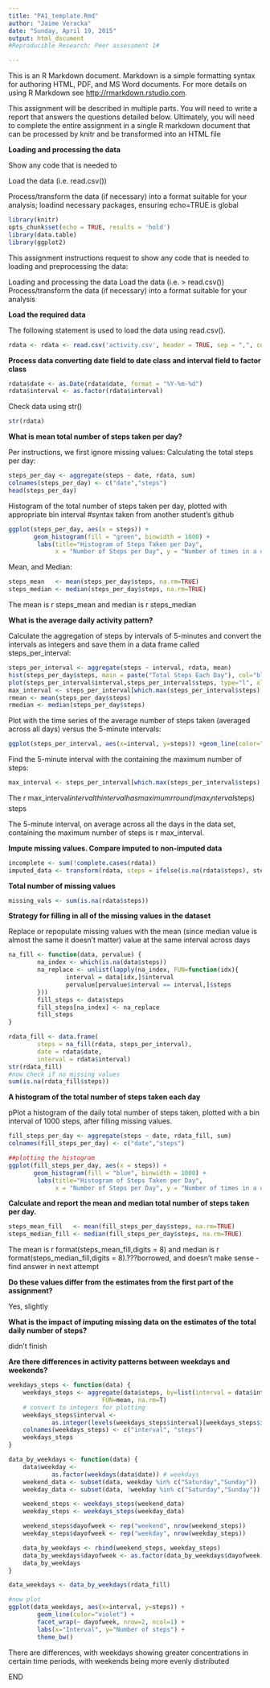 ```yaml
---
title: "PA1_template.Rmd"
author: "Jaime Veracka"
date: "Sunday, April 19, 2015"
output: html_document
#Reproducible Research: Peer assessment 1#

---
```


This is an R Markdown document. Markdown is a simple formatting syntax for authoring HTML, PDF, and MS Word documents. For more details on using R Markdown see <http://rmarkdown.rstudio.com>.


This assignment will be described in multiple parts. You will need to write a report that answers the questions detailed below. Ultimately, you will need to complete the entire assignment in a single R markdown document that can be processed by knitr and be transformed into an HTML file



**Loading and processing the data**

Show any code that is needed to

Load the data (i.e. read.csv())

Process/transform the data (if necessary) into a format suitable for your analysis; loadind necessary packages, ensuring echo=TRUE is global





```r
library(knitr)
opts_chunk$set(echo = TRUE, results = 'hold')
library(data.table)
library(ggplot2)
```
This assignment instructions request to show any code that is needed to loading and preprocessing the data:

Loading and processing the data
Load the data (i.e. > read.csv())
Process/transform the data (if necessary) into a format suitable for your analysis

**Load the required data**

The following statement is used to load the data using read.csv().

```r
rdata <- rdata <- read.csv('activity.csv', header = TRUE, sep = ",", colClasses=c("numeric", "character", "numeric"))
```


**Process data converting date field to date class and interval field to factor class**

```r
rdata$date <- as.Date(rdata$date, format = "%Y-%m-%d")
rdata$interval <- as.factor(rdata$interval)
```

Check data using str()

```r
str(rdata)
```

**What is mean total number of steps taken per day?**


Per instructions, we first ignore missing values:
Calculating the total steps per day:

```r
steps_per_day <- aggregate(steps ~ date, rdata, sum)
colnames(steps_per_day) <- c("date","steps")
head(steps_per_day)
```

Histogram of the total number of steps taken per day, plotted with appropriate bin interval #syntax taken from another student's github

```r
ggplot(steps_per_day, aes(x = steps)) + 
       geom_histogram(fill = "green", binwidth = 1000) + 
        labs(title="Histogram of Steps Taken per Day", 
             x = "Number of Steps per Day", y = "Number of times in a day(Count)") + theme_bw() 
```

Mean, and Median:

```r
steps_mean   <- mean(steps_per_day$steps, na.rm=TRUE)
steps_median <- median(steps_per_day$steps, na.rm=TRUE)
```

The mean is r steps_mean and median is r steps_median


**What is the average daily activity pattern?**


Calculate the aggregation of steps by intervals of 5-minutes and convert the intervals as integers and save them in a data frame called steps_per_interval:


```r
steps_per_interval <- aggregate(steps ~ interval, rdata, mean)
hist(steps_per_day$steps, main = paste("Total Steps Each Day"), col="blue", xlab="Number of Steps")
plot(steps_per_interval$interval,steps_per_interval$steps, type="l", xlab="Interval", ylab="Number of Steps",main="Average Number of Steps per Day by Interval")
max_interval <- steps_per_interval[which.max(steps_per_interval$steps),1]
rmean <- mean(steps_per_day$steps)
rmedian <- median(steps_per_day$steps)
```


Plot with the time series of the average number of steps taken (averaged across all days) versus the 5-minute intervals:


```r
ggplot(steps_per_interval, aes(x=interval, y=steps)) +geom_line(color="orange", size=1) + labs(title="Average Daily Activity Pattern", x="Interval", y="Number of steps") + theme_bw()
```


Find the 5-minute interval with the containing the maximum number of steps:


```r
max_interval <- steps_per_interval[which.max(steps_per_interval$steps),]
```

The r max_interval$intervalth interval has maximum r round(max_interval$steps) steps

The 5-minute interval, on average across all the days in the data set, containing the maximum number of steps is r max_interval.


**Impute missing values. Compare imputed to non-imputed data**


```r
incomplete <- sum(!complete.cases(rdata))
imputed_data <- transform(rdata, steps = ifelse(is.na(rdata$steps), steps_per_interval$steps[match(rdata$interval, steps_per_interval$interval)], rdata$steps))
```

**Total number of missing values**

```r
missing_vals <- sum(is.na(rdata$steps))
```

**Strategy for filling in all of the missing values in the dataset**


Replace or repopulate missing values with the mean (since median value is almost the same it doesn't matter) value at the same interval across days


```r
na_fill <- function(data, pervalue) {
        na_index <- which(is.na(data$steps))
        na_replace <- unlist(lapply(na_index, FUN=function(idx){
                interval = data[idx,]$interval
                pervalue[pervalue$interval == interval,]$steps
        }))
        fill_steps <- data$steps
        fill_steps[na_index] <- na_replace
        fill_steps
}

rdata_fill <- data.frame(  
        steps = na_fill(rdata, steps_per_interval),  
        date = rdata$date,  
        interval = rdata$interval)
str(rdata_fill)
#now check if no missing values
sum(is.na(rdata_fill$steps))
```

**A histogram of the total number of steps taken each day**


pPlot a histogram of the daily total number of steps taken, plotted with a bin interval of 1000 steps, after filling missing values.


```r
fill_steps_per_day <- aggregate(steps ~ date, rdata_fill, sum)
colnames(fill_steps_per_day) <- c("date","steps")

##plotting the histogram
ggplot(fill_steps_per_day, aes(x = steps)) + 
       geom_histogram(fill = "blue", binwidth = 1000) + 
        labs(title="Histogram of Steps Taken per Day", 
             x = "Number of Steps per Day", y = "Number of times in a day(Count)") + theme_bw() 
```


**Calculate and report the mean and median total number of steps taken per day.**


```r
steps_mean_fill   <- mean(fill_steps_per_day$steps, na.rm=TRUE)
steps_median_fill <- median(fill_steps_per_day$steps, na.rm=TRUE)
```

The mean is r format(steps_mean_fill,digits = 8) and median is r format(steps_median_fill,digits = 8).???borrowed, and doesn't make sense -find answer in next attempt


**Do these values differ from the estimates from the first part of the assignment?**


Yes, slightly


**What is the impact of imputing missing data on the estimates of the total daily number of steps?**


didn't finish


**Are there differences in activity patterns between weekdays and weekends?**



```r
weekdays_steps <- function(data) {
    weekdays_steps <- aggregate(data$steps, by=list(interval = data$interval),
                          FUN=mean, na.rm=T)
    # convert to integers for plotting
    weekdays_steps$interval <- 
            as.integer(levels(weekdays_steps$interval)[weekdays_steps$interval])
    colnames(weekdays_steps) <- c("interval", "steps")
    weekdays_steps
}

data_by_weekdays <- function(data) {
    data$weekday <- 
            as.factor(weekdays(data$date)) # weekdays
    weekend_data <- subset(data, weekday %in% c("Saturday","Sunday"))
    weekday_data <- subset(data, !weekday %in% c("Saturday","Sunday"))

    weekend_steps <- weekdays_steps(weekend_data)
    weekday_steps <- weekdays_steps(weekday_data)

    weekend_steps$dayofweek <- rep("weekend", nrow(weekend_steps))
    weekday_steps$dayofweek <- rep("weekday", nrow(weekday_steps))

    data_by_weekdays <- rbind(weekend_steps, weekday_steps)
    data_by_weekdays$dayofweek <- as.factor(data_by_weekdays$dayofweek)
    data_by_weekdays
}

data_weekdays <- data_by_weekdays(rdata_fill)

#now plot
ggplot(data_weekdays, aes(x=interval, y=steps)) + 
        geom_line(color="violet") + 
        facet_wrap(~ dayofweek, nrow=2, ncol=1) +
        labs(x="Interval", y="Number of steps") +
        theme_bw()
```


There are differences, with weekdays showing greater concentrations in certain time periods, with weekends being more evenly distributed

END
